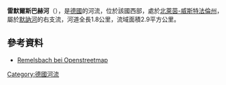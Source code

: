 {{Onesource|time=2020-08-13T05:13:31+00:00}}
{{Coord|51.4866111111|N|8.3004777778|E|display=title}}

'''雷默爾斯巴赫河'''（{{lang-de|Remelsbach}}），是[[德國|德國]]的河流，位於該國西部，處於[[北萊茵-威斯特法倫州|北萊茵-威斯特法倫州]]，屬於[[默訥河|默訥河]]的右支流，河道全長1.8公里，流域面積2.9平方公里。

==參考資料==
* [http://www.openstreetmap.org/?relation=1525277 Remelsbach bei Openstreetmap]

{{Germany-geo-stub}}
[[Category:德國河流|Category:德國河流]]